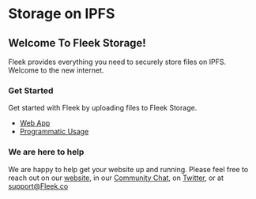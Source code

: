 # Storage on IPFS

## Welcome To Fleek Storage!

Fleek provides everything you need to securely store files on IPFS. Welcome to the new internet.

### Get Started

Get started with Fleek by uploading files to Fleek Storage.

- [Web App](/Storage/WebApp/)
- [Programmatic Usage](/Storage/ProgrammaticUsage)

### We are here to help

We are happy to help get your website up and running. Please feel free to reach out on our [website](https://Fleek.co), in our [Community Chat](https://join.slack.com/t/fleek-public/shared_invite/zt-bxna7y1d-PbVdut4rgHt5jM6Zjg9g9A), on [Twitter](https://twitter.com/FleekHQ), or at support@Fleek.co
